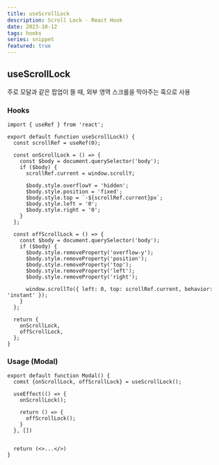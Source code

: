 ```yaml
---
title: useScrollLock
description: Scroll Lock - React Hook
date: 2023-10-12
tags: hooks
series: snippet
featured: true
---
```


## useScrollLock

주로 모달과 같은 팝업이 뜰 때, 외부 영역 스크롤을 막아주는 훅으로 사용

### Hooks

```tsx
import { useRef } from 'react';

export default function useScrollLock() {
  const scrollRef = useRef(0);

  const onScrollLock = () => {
    const $body = document.querySelector('body');
    if ($body) {
      scrollRef.current = window.scrollY;

      $body.style.overflowY = 'hidden';
      $body.style.position = 'fixed';
      $body.style.top = `-${scrollRef.current}px`;
      $body.style.left = '0';
      $body.style.right = '0';
    }
  };

  const offScrollLock = () => {
    const $body = document.querySelector('body');
    if ($body) {
      $body.style.removeProperty('overflow-y');
      $body.style.removeProperty('position');
      $body.style.removeProperty('top');
      $body.style.removeProperty('left');
      $body.style.removeProperty('right');

      window.scrollTo({ left: 0, top: scrollRef.current, behavior: 'instant' });
    }
  };

  return {
    onScrollLock,
    offScrollLock,
  };
}
```

### Usage (Modal)

```tsx
export default function Modal() {
  comst {onScrollLock, offScrollLock} = useScrollLock();

  useEffect(() => {
    onScrollLock();

    return () => {
      offScrollLock();
    }
  }, [])


  return (<>...</>)
}
```
